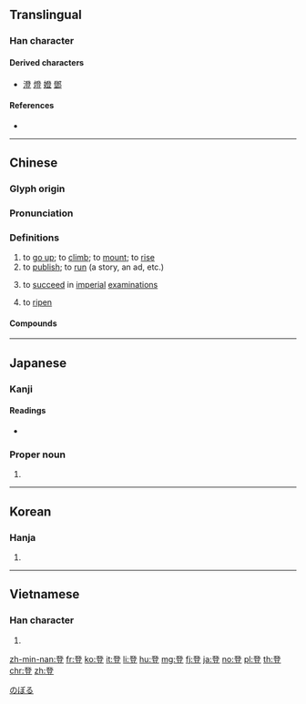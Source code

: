 {{character info/new}}
==Translingual==

===Han character===
{{Han char|rn=105|rad=癶|as=07|sn=12|four=12108|canj=NOMRT|ids=⿱癶豆}}

====Derived characters====
* [[澄]] [[燈]] [[嬁]] [[鄧]]

====References====
* {{Han ref|kx=0784.070|dkj=22668|dj=1193.160|hdz=42760.110|uh=767B|ud=30331|bh=B56E|bd=46446}}

----

==Chinese==
{{zh-forms}}

===Glyph origin===
{{Han etym}}

===Pronunciation===
{{zh-pron
|m=dēng
|c=dang1
|h=pfs=tên
|md=dĕng
|mn=teng
|w=1ten
|mc=y
|oc=y
|cat=v
}}

===Definitions===
{{zh-hanzi}}

# to [[go up]]; to [[climb]]; to [[mount]]; to [[rise]]
# to [[publish]]; to [[run]] (a story, an ad, etc.)
# {{lb|zh|historical}} to [[succeed]] in [[imperial]] [[examination]]s
# to [[ripen]]

====Compounds====
{{zh-der|登岸|登報|登鼻子上臉|登場|登程|登第|登峰造極|登高|登高自卑|登機|登基|登極|登記|登科|登臨|登龍|登龍門|登錄|登陸|登陸場|登陸艇|登門|登攀|登山|登時|登市|登臺|登堂入室|登天|登徒子|登載|登州|一步登天|一登龍門|不登登|不相登|九九登高|二不稜登|五子登科|五穀豐登|先登|入廟登位|共登|刊登|包姆加登|即位登龍|叨登|呆登登|咸五登三|土地登記|報登科|壟斷獨登|大登殿|奧登塞|小登科|已而不登|年登|戶籍登記|拗不登|捷足先登|搬登|摩登|摩登女郎|撲登登|攀登|李登|李登輝|格登|格登登|榮登|步月登雲|歲比不登|死亡登記|比年不登|比歲不登|涉水登山|涉海登山|滿滿登登|滿登登|火不登|登上甲|登仙|登位|登出|登即|登坑|登堂|登場口|登壇|登壇拜將|登壟|登大寶|登對|登山口|登山小魯|登山屐|登山涉水|登山臨水|登山越嶺|登山運動|登山隊|登山驀嶺|登崇|登庸|登廁|登數|登月|登月小艇|登月艙|登朝|登東|登枝捐本|登梯|登樓|登樓望闕|登樣|登機室|登機證|登殿|登瀛州|登甲第|登登|登登登的|登科記|登科錄|登答|登耗|登聞鼓|登臺拜將|登舟|登虎榜|登記入學|登車|登進|登遐|登門拜訪|登門造訪|登開|登陴|登陸作戰|登陸月球|登陸熱|登雲梯|登革熱|登高一呼|登高會|登高望遠|登高枝|登高節|登高能賦|登高賦裁|登龍術|白登|稜等登|粉墨登場|羽化登仙|腳登子|臨水登山|興登堡|花不棱登|袍笏登場|誕登道岸|豐登|貝登堡|迷颩模登|造極登峰|連登雲路|重九登高|陳登|難若登天|革凡登聖|韓信登壇|高不可登}}

----

==Japanese==

===Kanji===
{{ja-kanji|grade=3|rs=癶07}}

====Readings====
* {{ja-readings|goon=[[とう]] (tō)|kanon=[[とう]] (tō)|kanyoon=[[と]] (to)|kun=[[のぼる]] (noboru)}}

===Proper noun===
{{ja-pos|proper|のぼる}}

# {{given name|male|lang=ja}}

[[Category:Japanese male given names|のぼる]]

----

==Korean==

===Hanja===
{{ko-hanja|hangeul=등|eumhun=|rv=deung|mr=tŭng|y=tung}}

# {{defn|lang=ko|sort=癶07}}

----

==Vietnamese==

===Han character===
{{vi-hantu|[[đăng]], [[đắng]], [[vĩnh]]|rs=癶07}}

# {{defn|lang=vi|sort=癶07}}

[[zh-min-nan:登]]
[[fr:登]]
[[ko:登]]
[[it:登]]
[[li:登]]
[[hu:登]]
[[mg:登]]
[[fj:登]]
[[ja:登]]
[[no:登]]
[[pl:登]]
[[th:登]]
[[chr:登]]
[[zh:登]]